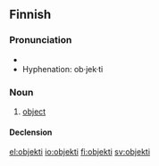 ==Finnish==

===Pronunciation===
* {{IPA|[ˈo̞bje̞kti]|lang=fi}}
* Hyphenation: ob·jek·ti

===Noun===
{{fi-noun|objekt|type=tuoli}}

# [[object]]

====Declension====
{{fi-decl-tuoli|objekt}}

[[el:objekti]]
[[io:objekti]]
[[fi:objekti]]
[[sv:objekti]]